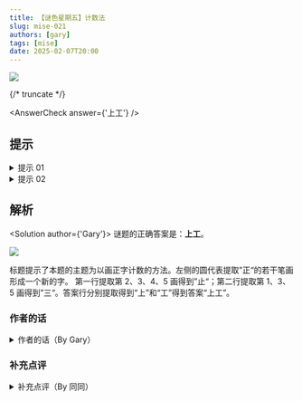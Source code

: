 ```yaml
---
title: 【谜色星期五】计数法
slug: mise-021
authors: [gary]
tags: [mise]
date: 2025-02-07T20:00
---
```


![](./mise-021.assets/mise-021.webp)

{/* truncate */}

<AnswerCheck answer={'上工'} />

## 提示

<details>
    <summary>提示 01</summary>

    我们平时计票用的计数法是什么呢？

</details>

<details>
    <summary>提示 02</summary>

    将右边的每个提示图片翻译成一个汉字。第一行右侧的图片翻译为“止”。

</details>

## 解析

<Solution author={'Gary'}>
谜题的正确答案是：**上工**。

![](./mise-021.assets/mise-021-sol.webp)

标题提示了本题的主题为以画正字计数的方法。左侧的圆代表提取”正“的若干笔画形成一个新的字。
第一行提取第 2、3、4、5 画得到”止“；第二行提取第 1、3、5 画得到”三“。答案行分别提取得到“上”和“工”得到答案“上工”。

</Solution>

### 作者的话

<details>
    <summary>作者的话（By Gary）</summary>

    本题在各处收到了很多的好评，十分感谢各位的支持！
    这题其实诞生于一段时间以前了，只是现在才拿出来，所以不是故意设置成“上工”这个十分《应景》的答案的
    （在这里也祝大家新的一年学习工作顺顺利利）。
    一开始这道题其实使用数字表示提取的笔画数，在此也感谢 Winfrid 老师的修改，用黑白圆圈的方式让这道题变得更加简洁。

</details>

### 补充点评

<details>
    <summary>补充点评（By 同同）</summary>

    虽然用圆圈来表示需要提取的笔画确实比数字更美观，但是似乎变得更容易产生误会了……

    <center>
        ![](./mise-021.assets/mise-021-meme-1.webp)
        <ImgCaption>两种颜色的圈圈？还有太鼓达人高手！</ImgCaption>
    </center>

</details>
